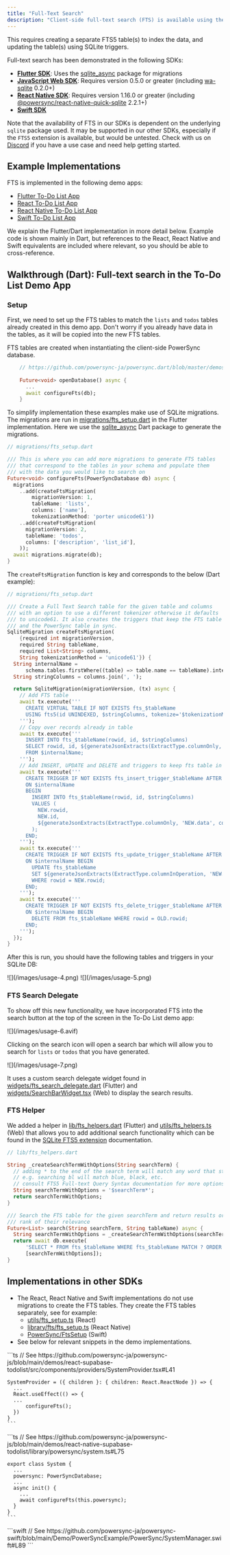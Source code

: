 ```yaml
---
title: "Full-Text Search"
description: "Client-side full-text search (FTS) is available using the [SQLite FTS5 extension](https://www.sqlite.org/fts5.html)."
---
```


This requires creating a separate FTS5 table(s) to index the data, and updating the table(s) using SQLite triggers.

Full-text search has been demonstrated in the following SDKs:

- [**Flutter SDK**](/client-sdk-references/flutter): Uses the [sqlite_async](https://pub.dev/documentation/sqlite_async/latest/) package for migrations
- [**JavaScript Web SDK**](/client-sdk-references/javascript-web): Requires version 0.5.0 or greater (including [wa-sqlite](https://github.com/powersync-ja/wa-sqlite) 0.2.0+)
- [**React Native SDK**](/client-sdk-references/react-native-and-expo): Requires version 1.16.0 or greater (including [@powersync/react-native-quick-sqlite](https://github.com/powersync-ja/react-native-quick-sqlite) 2.2.1+)
- [**Swift SDK**](/client-sdk-references/swift)

Note that the availability of FTS in our SDKs is dependent on the underlying `sqlite` package used. It may be supported in our other SDKs, especially if the `FTS5` extension is available, but would be untested. Check with us on [Discord](https://discord.gg/powersync) if you have a use case and need help getting started.

## Example Implementations

FTS is implemented in the following demo apps:

- [Flutter To-Do List App](https://github.com/powersync-ja/powersync.dart/tree/master/demos/supabase-todolist)
- [React To-Do List App](https://github.com/powersync-ja/powersync-js/tree/main/demos/react-supabase-todolist)
- [React Native To-Do List App](https://github.com/powersync-ja/powersync-js/tree/main/demos/react-native-supabase-todolist)
- [Swift To-Do List App](https://github.com/powersync-ja/powersync-swift/tree/main/Demo)

We explain the Flutter/Dart implementation in more detail below. Example code is shown mainly in Dart, but references to the React, React Native and Swift equivalents are included where relevant, so you should be able to cross-reference.

## Walkthrough (Dart): Full-text search in the To-Do List Demo App

### Setup

First, we need to set up the FTS tables to match the `lists` and `todos` tables already created in this demo app. Don't worry if you already have data in the tables, as it will be copied into the new FTS tables.

FTS tables are created when instantiating the client-side PowerSync database.

```dart
    // https://github.com/powersync-ja/powersync.dart/blob/master/demos/supabase-todolist/lib/powersync.dart#L186
    
    Future<void> openDatabase() async {
      ...
      await configureFts(db);
    }
```

To simplify implementation these examples make use of SQLite migrations. The migrations are run in [migrations/fts_setup.dart](https://github.com/powersync-ja/powersync.dart/blob/master/demos/supabase-todolist/lib/migrations/fts_setup.dart) in the Flutter implementation. Here we use the [sqlite_async](https://pub.dev/documentation/sqlite_async/latest/) Dart package to generate the migrations.

```dart
// migrations/fts_setup.dart

/// This is where you can add more migrations to generate FTS tables
/// that correspond to the tables in your schema and populate them
/// with the data you would like to search on
Future<void> configureFts(PowerSyncDatabase db) async {
  migrations
    ..add(createFtsMigration(
        migrationVersion: 1,
        tableName: 'lists',
        columns: ['name'],
        tokenizationMethod: 'porter unicode61'))
    ..add(createFtsMigration(
      migrationVersion: 2,
      tableName: 'todos',
      columns: ['description', 'list_id'],
    ));
  await migrations.migrate(db);
}
```

The `createFtsMigration` function is key and corresponds to the below (Dart example):

```dart
// migrations/fts_setup.dart

/// Create a Full Text Search table for the given table and columns
/// with an option to use a different tokenizer otherwise it defaults
/// to unicode61. It also creates the triggers that keep the FTS table
/// and the PowerSync table in sync.
SqliteMigration createFtsMigration(
    {required int migrationVersion,
    required String tableName,
    required List<String> columns,
    String tokenizationMethod = 'unicode61'}) {
  String internalName =
      schema.tables.firstWhere((table) => table.name == tableName).internalName;
  String stringColumns = columns.join(', ');

  return SqliteMigration(migrationVersion, (tx) async {
    // Add FTS table
    await tx.execute('''
      CREATE VIRTUAL TABLE IF NOT EXISTS fts_$tableName
      USING fts5(id UNINDEXED, $stringColumns, tokenize='$tokenizationMethod');
    ''');
    // Copy over records already in table
    await tx.execute('''
      INSERT INTO fts_$tableName(rowid, id, $stringColumns)
      SELECT rowid, id, ${generateJsonExtracts(ExtractType.columnOnly, 'data', columns)}
      FROM $internalName;
    ''');
    // Add INSERT, UPDATE and DELETE and triggers to keep fts table in sync with table
    await tx.execute('''
      CREATE TRIGGER IF NOT EXISTS fts_insert_trigger_$tableName AFTER INSERT
      ON $internalName
      BEGIN
        INSERT INTO fts_$tableName(rowid, id, $stringColumns)
        VALUES (
          NEW.rowid,
          NEW.id,
          ${generateJsonExtracts(ExtractType.columnOnly, 'NEW.data', columns)}
        );
      END;
    ''');
    await tx.execute('''
      CREATE TRIGGER IF NOT EXISTS fts_update_trigger_$tableName AFTER UPDATE
      ON $internalName BEGIN
        UPDATE fts_$tableName
        SET ${generateJsonExtracts(ExtractType.columnInOperation, 'NEW.data', columns)}
        WHERE rowid = NEW.rowid;
      END;
    ''');
    await tx.execute('''
      CREATE TRIGGER IF NOT EXISTS fts_delete_trigger_$tableName AFTER DELETE
      ON $internalName BEGIN
        DELETE FROM fts_$tableName WHERE rowid = OLD.rowid;
      END;
    ''');
  });
}
```

After this is run, you should have the following tables and triggers in your SQLite DB:

<Frame caption="FTS tables and migrations">
  ![](/images/usage-4.png)
</Frame>

<Frame caption="FTS triggers">
  ![](/images/usage-5.png)
</Frame>

### FTS Search Delegate

To show off this new functionality, we have incorporated FTS into the search button at the top of the screen in the To-Do List demo app:

<Frame>
  ![](/images/usage-6.avif)
</Frame>

Clicking on the search icon will open a search bar which will allow you to search for `lists` or `todos` that you have generated.

<Frame caption="Example of searching">
  ![](/images/usage-7.png)
</Frame>

It uses a custom search delegate widget found in [widgets/fts_search_delegate.dart](https://github.com/powersync-ja/powersync.dart/blob/master/demos/supabase-todolist/lib/widgets/fts_search_delegate.dart) (Flutter) and [widgets/SearchBarWidget.tsx](https://github.com/powersync-ja/powersync-js/blob/main/demos/react-supabase-todolist/src/components/widgets/SearchBarWidget.tsx) (Web) to display the search results.

### FTS Helper

We added a helper in [lib/fts_helpers.dart](https://github.com/powersync-ja/powersync.dart/blob/master/demos/supabase-todolist/lib/fts_helpers.dart) (Flutter) and [utils/fts_helpers.ts](https://github.com/powersync-ja/powersync-js/blob/main/demos/react-supabase-todolist/src/app/utils/fts_helpers.ts) (Web) that allows you to add additional search functionality which can be found in the [SQLite FTS5 extension](https://www.sqlite.org/fts5.html) documentation.

```dart
// lib/fts_helpers.dart

String _createSearchTermWithOptions(String searchTerm) {
  // adding * to the end of the search term will match any word that starts with the search term
  // e.g. searching bl will match blue, black, etc.
  // consult FTS5 Full-text Query Syntax documentation for more options
  String searchTermWithOptions = '$searchTerm*';
  return searchTermWithOptions;
}

/// Search the FTS table for the given searchTerm and return results ordered by the
/// rank of their relevance
Future<List> search(String searchTerm, String tableName) async {
  String searchTermWithOptions = _createSearchTermWithOptions(searchTerm);
  return await db.execute(
      'SELECT * FROM fts_$tableName WHERE fts_$tableName MATCH ? ORDER BY rank',
      [searchTermWithOptions]);
}
```

## Implementations in other SDKs

* The React, React Native and Swift implementations do not use migrations to create the FTS tables. They create the FTS tables separately, see for example:
  * [utils/fts_setup.ts](https://github.com/powersync-ja/powersync-js/blob/main/demos/react-supabase-todolist/src/app/utils/fts_setup.ts) (React)
  * [library/fts/fts_setup.ts](https://github.com/powersync-ja/powersync-js/blob/main/demos/react-native-supabase-todolist/library/fts/fts_setup.ts) (React Native)
  * [PowerSync/FtsSetup](https://github.com/powersync-ja/powersync-swift/blob/11def989bfbdc4f6ffe192192cd076abe17743c0/Demo/PowerSyncExample/PowerSync/FtsSetup.swift#L121) (Swift) 
* See below for relevant snippets in the demo implementations.

<Tabs>
  <Tab title="React">
    ```ts
    // See https://github.com/powersync-ja/powersync-js/blob/main/demos/react-supabase-todolist/src/components/providers/SystemProvider.tsx#L41
    
    SystemProvider = ({ children }: { children: React.ReactNode }) => {
      ...
      React.useEffect(() => {
      ...
          configureFts();
      })
    }
    ```
    
  </Tab>
  <Tab title="React Native">
    ```ts
    // See https://github.com/powersync-ja/powersync-js/blob/main/demos/react-native-supabase-todolist/library/powersync/system.ts#L75
    
    export class System {
      ...
      powersync: PowerSyncDatabase;
      ...
      async init() {
        ...
        await configureFts(this.powersync);
      }
    }
    ```
  </Tab>
  <Tab title="Swift">
    ```swift
    // See  https://github.com/powersync-ja/powersync-swift/blob/main/Demo/PowerSyncExample/PowerSync/SystemManager.swift#L89
    ```
  </Tab>
</Tabs>